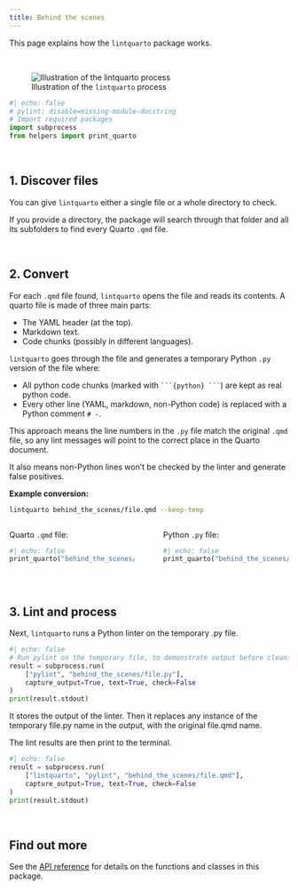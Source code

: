 ```yaml
---
title: Behind the scenes
---
```


This page explains how the `lintquarto` package works.

<br>

![Illustration of the `lintquarto` process](behind_the_scenes/illustration.png)

```python
#| echo: false
# pylint: disable=missing-module-docstring
# Import required packages
import subprocess
from helpers import print_quarto
```

<br>

## 1. Discover files

You can give `lintquarto` either a single file or a whole directory to check.

If you provide a directory, the package will search through that folder and all its subfolders to find every Quarto `.qmd` file.

<br>

## 2. Convert

For each `.qmd` file found, `lintquarto` opens the file and reads its contents. A quarto file is made of three main parts:

* The YAML header (at the top).
* Markdown text.
* Code chunks (possibly in different languages).

`lintquarto` goes through the file and generates a temporary Python `.py` version of the file where:

* All python code chunks (marked with ` ```{python} ``` `) are kept as real python code.
* Every other line (YAML, markdown, non-Python code) is replaced with a Python comment `# -`.

This approach means the line numbers in the `.py` file match the original `.qmd` file, so any lint messages will point to the correct place in the Quarto document.

It also means non-Python lines won't be checked by the linter and generate false positives.

**Example conversion:**

```.bash
lintquarto behind_the_scenes/file.qmd --keep-temp
```

::::: {.columns}
:::: {.column width="49%"}
Quarto `.qmd` file:

:::{.pale-grey}
```python
#| echo: false
print_quarto("behind_the_scenes/file.qmd")
```
:::
::::
:::: {.column width="2%"}
::::
:::: {.column width="49%"}
Python `.py` file:

:::{.pale-grey}
```python
#| echo: false
print_quarto("behind_the_scenes/file.py")
```

:::
::::
:::::

<br>

## 3. Lint and process

Next, `lintquarto` runs a Python linter on the temporary .py file.

<style>
.cell-output-stdout code {
  word-break: break-word !important;
  white-space: pre-wrap !important;
}
</style>
```python
#| echo: false
# Run pylint on the temporary file, to demonstrate output before cleaning
result = subprocess.run(
    ["pylint", "behind_the_scenes/file.py"],
    capture_output=True, text=True, check=False
)
print(result.stdout)
```

It stores the output of the linter. Then it replaces any instance of the temporary file.py name in the output, with the original file.qmd name.

The lint results are then print to the terminal.

```python
#| echo: false
result = subprocess.run(
    ["lintquarto", "pylint", "behind_the_scenes/file.qmd"],
    capture_output=True, text=True, check=False
)
print(result.stdout)
```

<br>

## Find out more

See the [API reference](api/index.qmd) for details on the functions and classes in this package.